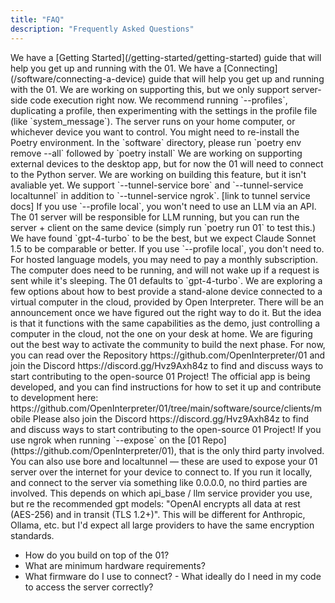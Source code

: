 ```yaml
---
title: "FAQ"
description: "Frequently Asked Questions"
---
```


<Accordion title="Where should I start?">
  We have a [Getting Started](/getting-started/getting-started) guide that will
  help you get up and running with the 01.
</Accordion>

<Accordion title="Is there a walk-through for connecting a device to the server?">
  We have a [Connecting](/software/connecting-a-device) guide that will help you
  get up and running with the 01.
</Accordion>

<Accordion title="How do I have code run on the client-side?">
  We are working on supporting this, but we only support server-side code
  execution right now.
</Accordion>

<Accordion title="How do I build a profile?">
  We recommend running `--profiles`, duplicating a profile, then experimenting
  with the settings in the profile file (like `system_message`).
</Accordion>

<Accordion title="Where does the server run?">
  The server runs on your home computer, or whichever device you want to
  control.
</Accordion>

<Accordion title="My app is stuck on the 'Starting...' screen. What do I do?">
  You might need to re-install the Poetry environment. In the `software`
  directory, please run `poetry env remove --all` followed by `poetry install`
</Accordion>

<Accordion title="Can an 01 device connect to the desktop app, or do general customers/consumers need to set it up in their terminal?">
  We are working on supporting external devices to the desktop app, but for now
  the 01 will need to connect to the Python server.
</Accordion>

<Accordion title="Can I on/off certain tools?">
  We are working on building this feature, but it isn't avaliable yet.
</Accordion>

<Accordion title="Alternatives to nGrok?">
  We support `--tunnel-service bore` and `--tunnel-service localtunnel` in
  addition to `--tunnel-service ngrok`. [link to tunnel service docs]
</Accordion>

<Accordion title="Uses a huge deal of API credits, what options do I have for using local models? Can these be run on the client device?">
  If you use `--profile local`, you won't need to use an LLM via an API. The 01
  server will be responsible for LLM running, but you can run the server +
  client on the same device (simply run `poetry run 01` to test this.)
</Accordion>

<Accordion title="Which model is best?">
  We have found `gpt-4-turbo` to be the best, but we expect Claude Sonnet 1.5 to
  be comparable or better.
</Accordion>

<Accordion title="Do I need to pay for a monthly subscription?">
  If you use `--profile local`, you don't need to. For hosted language models,
  you may need to pay a monthly subscription.
</Accordion>

<Accordion title="Does the computer the O1 connects to need to always be on and running? If its in sleep mode will it wake up when I call on it?">
  The computer does need to be running, and will not wake up if a request is
  sent while it's sleeping.
</Accordion>

<Accordion title="Which Model does 01 use?">
  The 01 defaults to `gpt-4-turbo`.
</Accordion>

<Accordion title="Do you support a Standalone Device/Hosted Server?">
  We are exploring a few options about how to best provide a stand-alone device
  connected to a virtual computer in the cloud, provided by Open Interpreter.
  There will be an announcement once we have figured out the right way to do it.
  But the idea is that it functions with the same capabilities as the demo, just
  controlling a computer in the cloud, not the one on your desk at home.
</Accordion>

<Accordion title="How Do I Get Involved?">
  We are figuring out the best way to activate the community to build the next
  phase. For now, you can read over the Repository
  https://github.com/OpenInterpreter/01 and join the Discord
  https://discord.gg/Hvz9Axh84z to find and discuss ways to start contributing
  to the open-source 01 Project!
</Accordion>

<Accordion title="Is there a Mobile App?">
  The official app is being developed, and you can find instructions for how to
  set it up and contribute to development here:
  https://github.com/OpenInterpreter/01/tree/main/software/source/clients/mobile
  Please also join the Discord https://discord.gg/Hvz9Axh84z to find and discuss
  ways to start contributing to the open-source 01 Project!
</Accordion>

<Accordion title="Are there any third parties involved in the communication between 01 and my computer?">
  If you use ngrok when running `--expose` on the [01
  Repo](https://github.com/OpenInterpreter/01), that is the only third party
  involved. You can also use bore and localtunnel — these are used to expose
  your 01 server over the internet for your device to connect to. If you run it
  locally, and connect to the server via something like 0.0.0.0, no third
  parties are involved.
</Accordion>

<Accordion title="Is communication between 01 and my computer end-to-end encrypted and if so what is the encryption standard used?">
  This depends on which api_base / llm service provider you use, but re the
  recommended gpt models: "OpenAI encrypts all data at rest (AES-256) and in
  transit (TLS 1.2+)". This will be different for Anthropic, Ollama, etc. but
  I'd expect all large providers to have the same encryption standards.
</Accordion>

- How do you build on top of the 01?
- What are minimum hardware requirements?
- What firmware do I use to connect? - What ideally do I need in my code to access
  the server correctly?
